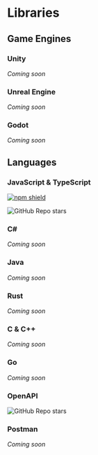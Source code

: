 # Libraries

<Snippet file='wip.mdx' />

## Game Engines

### Unity

_Coming soon_

### Unreal Engine

_Coming soon_

### Godot

_Coming soon_

## Languages

### JavaScript & TypeScript

[![npm shield](https://img.shields.io/npm/v/@fern-api/rivet)](https://www.npmjs.com/package/@fern-api/rivet)

![GitHub Repo stars](https://img.shields.io/github/stars/rivet-gg/rivet-node)

### C#

_Coming soon_

### Java

_Coming soon_

### Rust

_Coming soon_

### C & C++

_Coming soon_

### Go

_Coming soon_

### OpenAPI

![GitHub Repo stars](https://img.shields.io/github/stars/rivet-gg/rivet-openapi)

### Postman

_Coming soon_

